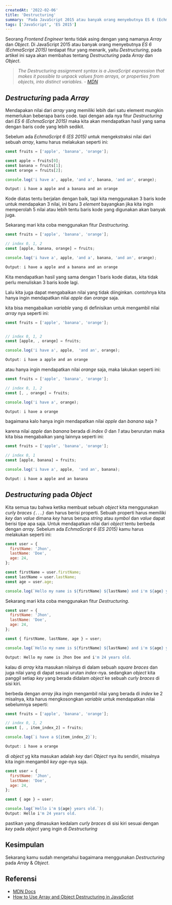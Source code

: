 ```yaml
---
createdAt: '2022-02-06'
title: 'Destructuring'
summary: 'Pada JavaScript 2015 atau banyak orang menyebutnya ES 6 (EchmaScript 2015) terdapat fitur yang menarik, yaitu Destructuring'
tags: ['JavaScript', 'ES 2015']
---
```


Seorang _Frontend Engineer_ tentu tidak asing dengan yang namanya _Array_ dan _Object_.
Di JavaScript 2015 atau banyak orang menyebutnya _ES 6 (EchmaScript 2015)_ terdapat fitur yang menarik, yaitu _Destructuring_,
pada artikel ini saya akan membahas tentang _Destructuring_ pada _Array_ dan _Object_.

> _The Destructuring assignment syntax is a JavaScript expression that makes it possible to unpack values from arrays, or properties from objects, into distinct variables. - [MDN](https://developer.mozilla.org/en-US/docs/Web/JavaScript/Reference/Operators/Destructuring_assignment)_

## _Destructuring_ pada _Array_

Mendapakan nilai dari _array_ yang memiliki lebih dari satu element mungkin memerlukan beberapa baris code.
tapi dengan ada nya fitur _Destructuring_ dari _ES 6 (EchmaScript 2015)_ maka kita akan mendapatkan hasil yang sama dengan baris code yang lebih sedikit.

Sebelum ada _EchmaScript 6 (ES 2015)_ untuk mengekstraksi nilai dari sebuah _array_, kamu harus melakukan seperti ini:

```js
const fruits = ['apple', 'banana', 'orange'];

const apple = fruits[0];
const banana = fruits[1];
const orange = fruits[2];

console.log('i have a', apple, 'and a', banana, 'and an', orange);

Output: i have a apple and a banana and an orange
```

Kode diatas tentu berjalan dengan baik, tapi kita menggunakan 3 baris kode untuk mendapakan 3 nilai,
ini baru 3 _element_ bayangkan jika kita ingin memperolah 5 nilai atau lebih tentu baris kode yang digunakan akan banyak juga.

Sekarang mari kita coba menggunakan fitur _Destructuring_.

```js
const fruits = ['apple', 'banana', 'orange'];

// index 0, 1, 2
const [apple, banana, orange] = fruits;

console.log('i have a', apple, 'and a', banana, 'and an', orange);

Output: i have a apple and a banana and an orange
```

Kita mendapatkan hasil yang sama dengan 1 baris kode diatas, kita tidak perlu menuliskan 3 baris kode lagi.

Lalu kita juga dapat mengabaikan nilai yang tidak diinginkan. contohnya kita hanya ingin mendapatkan nilai _apple_ dan _orange_ saja.

kita bisa mengabaikan _variable_ yang di definisikan untuk mengambil nilai _array_ nya seperti ini:

```js
const fruits = ['apple', 'banana', 'orange'];


// index 0, 1, 2
const [apple, , orange] = fruits;

console.log('i have a', apple,  'and an', orange);

Output: i have a apple and an orange
```

atau hanya ingin mendapatkan nilai _orange_ saja, maka lakukan seperti ini:

```js
const fruits = ['apple', 'banana', 'orange'];

// index 0, 1, 2
const [, , orange] = fruits;

console.log('i have a', orange);

Output: i have a orange
```

bagaimana kalo hanya ingin mendapatkan nilai _apple_ dan _banana_ saja ?

karena nilai _apple_ dan _banana_ berada di _index_ _0_ dan _1_ atau berurutan maka kita bisa mengabaikan yang lainnya seperti ini:

```js
const fruits = ['apple', 'banana', 'orange'];

// index 0, 1
const [apple, banana] = fruits;

console.log('i have a', apple,  'and an', banana);

Output: i have a apple and an banana
```

## _Destructuring_ pada _Object_

Kita semua tau bahwa ketika membuat sebuah _object_ kita menggunakan _curly braces `{...}`_ dan harus berisi properti.
Sebuah properti harus memiliki _key_ dan _value_ dimana _key_ harus berupa _string_ atau _symbol_ dan _value_ dapat berisi tipe apa saja.
Untuk mendapatkan nilai dari _object_ tentu berbeda dengan _array_. Sebelum ada _EchmaScript 6 (ES 2015)_ kamu harus melakukan seperti ini:

```js
const user = {
  firstName: 'Jhon',
  lastName: 'Doe',
  age: 24,
};

const firstName = user.firstName;
const lastName = user.lastName;
const age = user.age;

console.log(`Hello my name is ${firstName} ${lastName} and i'm ${age} years old.`);
```

Sekarang mari kita coba menggunakan fitur _Destructuring_.

```js
const user = {
  firstName: 'Jhon',
  lastName: 'Doe',
  age: 24,
};

const { firstName, lastName, age } = user;

console.log(`Hello my name is ${firstName} ${lastName} and i'm ${age} years old.`);

Output: Hello my name is Jhon Doe and i'm 24 years old.
```

kalau di _array_ kita masukan nilainya di dalam sebuah _square braces_ dan juga nilai yang di dapat sesuai urutan _index_-nya.
sedangkan _object_ kita panggil setiap _key_ yang berada didalam _object_ ke sebuah _curly braces_ di sisi kiri.

berbeda dengan _array_ jika ingin mengambil nilai yang berada di _index_ ke 2 misalnya, kita harus mengkosongkan _variable_ untuk mendapatkan nilai sebelumnya seperti:

```js
const fruits = ['apple', 'banana', 'orange'];

// index 0, 1, 2
const [, , item_index_2] = fruits;

console.log(`i have a ${item_index_2}`);

Output: i have a orange
```

di _object_ yg kita masukan adalah _key_ dari _Object_ nya itu sendiri, misalnya kita ingin mengambil _key_ _age_-nya saja.

```js
const user = {
  firstName: 'Jhon',
  lastName: 'Doe',
  age: 24,
};

const { age } = user;

console.log(`Hello i'm ${age} years old.`);
Output: Hello i'm 24 years old.
```

pastikan yang dimasukan kedalam _curly braces_ di sisi kiri sesuai dengan _key_ pada _object_ yang ingin di _Destructuring_

## Kesimpulan

Sekarang kamu sudah mengetahui bagaimana menggunakan _Destructuring_ pada _Array_ & _Object_.<br/>

## Referensi

- [MDN Docs](https://developer.mozilla.org/en-US/docs/Web/JavaScript/Reference/Operators/Destructuring_assignment)
- [How to Use Array and Object Destructuring in JavaScript](https://www.freecodecamp.org/news/array-and-object-destructuring-in-javascript/)

